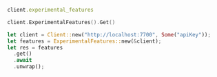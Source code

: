 <CodeGroup>

```ruby Ruby
client.experimental_features
```

```go Go
client.ExperimentalFeatures().Get()
```

```rust Rust
let client = Client::new("http://localhost:7700", Some("apiKey"));
let features = ExperimentalFeatures::new(&client);
let res = features
  .get()
  .await
  .unwrap();
```
</CodeGroup>
